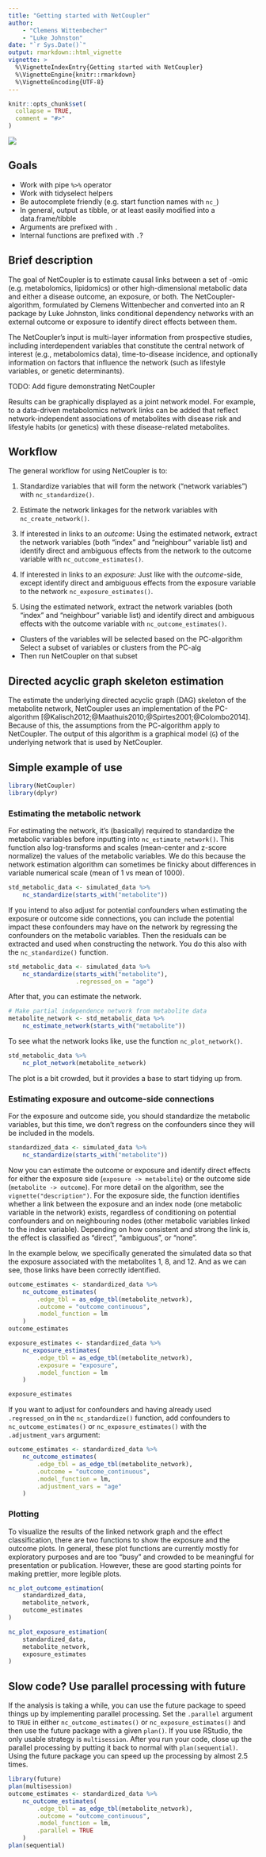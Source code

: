 ```yaml
---
title: "Getting started with NetCoupler"
author: 
    - "Clemens Wittenbecher"
    - "Luke Johnston"
date: "`r Sys.Date()`"
output: rmarkdown::html_vignette
vignette: >
  %\VignetteIndexEntry{Getting started with NetCoupler}
  %\VignetteEngine{knitr::rmarkdown}
  %\VignetteEncoding{UTF-8}
---
```


```r
knitr::opts_chunk$set(
  collapse = TRUE,
  comment = "#>"
)
```

![](https://img.shields.io/badge/document%20status-rough%20draft-red?style=flat-square)

## Goals

- Work with pipe `%>%` operator
- Work with tidyselect helpers
- Be autocomplete friendly (e.g. start function names with `nc_`)
- In general, output as tibble, or at least easily modified into a data.frame/tibble
- Arguments are prefixed with `.`
- Internal functions are prefixed with `.`?

## Brief description

The goal of NetCoupler is to estimate causal links between a set of -omic (e.g.
metabolomics, lipidomics) or other high-dimensional metabolic data and either a
disease outcome, an exposure, or both. The NetCoupler-algorithm, formulated by
Clemens Wittenbecher and converted into an R package by Luke Johnston, links
conditional dependency networks with an external outcome or exposure to identify
direct effects between them.

The NetCoupler's input is multi-layer information from prospective studies,
including interdependent variables that constitute the central network of
interest (e.g., metabolomics data), time-to-disease incidence, and optionally
information on factors that influence the network (such as lifestyle variables,
or genetic determinants).

TODO: Add figure demonstrating NetCoupler

Results can be graphically displayed as a joint network model. For example, to a
data-driven metabolomics network links can be added that reflect
network-independent associations of metabolites with disease risk and lifestyle
habits (or genetics) with these disease-related metabolites.


## Workflow

The general workflow for using NetCoupler is to:

1. Standardize variables that will form the network ("network variables") with
`nc_standardize()`.
1. Estimate the network linkages for the network variables with
`nc_create_network()`.
1. If interested in links to an *outcome*: Using the estimated network, extract
the network variables (both "index" and "neighbour" variable list) and identify
direct and ambiguous effects from the network to the outcome variable with
`nc_outcome_estimates()`.
1. If interested in links to an *exposure*: Just like with the *outcome*-side,
except identify direct and ambiguous effects from the exposure variable to the
network `nc_exposure_estimates()`.


1. Using the estimated network, extract the network variables (both "index" and
"neighbour" variable list) and identify direct and ambiguous effects with the
outcome variable with `nc_outcome_estimates()`. 
- Clusters of the variables will be selected based on the PC-algorithm
Select a subset of variables or clusters from the PC-alg
- Then run NetCoupler on that subset

## Directed acyclic graph skeleton estimation

The estimate the underlying directed acyclic graph (DAG) skeleton of the
metabolite network, NetCoupler uses an implementation of the PC-algorithm 
[@Kalisch2012;@Maathuis2010;@Spirtes2001;@Colombo2014]. Because of this, the
assumptions from the PC-algorithm apply to NetCoupler. The output of this
algorithm is a graphical model (`G`) of the underlying network that is used by
NetCoupler.

## Simple example of use

```r
library(NetCoupler)
library(dplyr)
```

### Estimating the metabolic network

For estimating the network, it's (basically) required to standardize
the metabolic variables before inputting into `nc_estimate_network()`.
This function also log-transforms and scales 
(mean-center and z-score normalize) the values of the metabolic variables.
We do this because the network estimation algorithm can sometimes be finicky
about differences in variable numerical scale (mean of 1 vs mean of 1000).

```r
std_metabolic_data <- simulated_data %>% 
    nc_standardize(starts_with("metabolite"))
```

If you intend to also adjust for potential confounders when estimating
the exposure or outcome side connections,
you can include the potential impact these confounders may have on 
the network by regressing the confounders on the metabolic variables.
Then the residuals can be extracted and used when constructing the network.
You do this also with the `nc_standardize()` function. 

```r
std_metabolic_data <- simulated_data %>% 
    nc_standardize(starts_with("metabolite"),
                   .regressed_on = "age")
```

After that, you can estimate the network.

```r
# Make partial independence network from metabolite data
metabolite_network <- std_metabolic_data %>% 
    nc_estimate_network(starts_with("metabolite"))
```

To see what the network looks like,
use the function `nc_plot_network()`.

```r
std_metabolic_data %>%
    nc_plot_network(metabolite_network)
```

The plot is a bit crowded, but it provides a base to start tidying up from.

### Estimating exposure and outcome-side connections

For the exposure and outcome side, 
you should standardize the metabolic variables, 
but this time, we don't regress on the confounders 
since they will be included in the models.

```r
standardized_data <- simulated_data %>% 
    nc_standardize(starts_with("metabolite"))
```

Now you can estimate the outcome or exposure and identify direct effects
for either the exposure side (`exposure -> metabolite`) 
or the outcome side (`metabolite -> outcome`).
For more detail on the algorithm, see the `vignette("description")`.
For the exposure side, 
the function identifies whether a link between the exposure 
and an index node (one metabolic variable in the network) exists,
regardless of conditioning on potential confounders 
and on neighbouring nodes (other metabolic variables linked to the index variable).
Depending on how consistent and strong the link is,
the effect is classified as "direct", "ambiguous", or "none".

In the example below, we specifically generated the simulated data so that
the exposure associated with the metabolites 1, 8, and 12.
And as we can see, those links have been correctly identified.

```r
outcome_estimates <- standardized_data %>%
    nc_outcome_estimates(
        .edge_tbl = as_edge_tbl(metabolite_network),
        .outcome = "outcome_continuous",
        .model_function = lm
    )
outcome_estimates

exposure_estimates <- standardized_data %>%
    nc_exposure_estimates(
        .edge_tbl = as_edge_tbl(metabolite_network),
        .exposure = "exposure",
        .model_function = lm
    )

exposure_estimates
```

If you want to adjust for confounders and having already used `.regressed_on` in
the `nc_standardize()` function, add confounders to `nc_outcome_estimates()`
or `nc_exposure_estimates()` with the `.adjustment_vars` argument:

```r
outcome_estimates <- standardized_data %>%
    nc_outcome_estimates(
        .edge_tbl = as_edge_tbl(metabolite_network),
        .outcome = "outcome_continuous",
        .model_function = lm,
        .adjustment_vars = "age"
    )
```

### Plotting 

To visualize the results of the linked network graph and the effect
classification, there are two functions to show the exposure and the outcome
plots. In general, these plot functions are currently mostly for exploratory
purposes and are too "busy" and crowded to be meaningful for presentation or
publication. However, these are good starting points for making prettier,
more legible plots.

```r
nc_plot_outcome_estimation(
    standardized_data,
    metabolite_network,
    outcome_estimates
)
```

```r
nc_plot_exposure_estimation(
    standardized_data,
    metabolite_network,
    exposure_estimates
)
```

## Slow code? Use parallel processing with future

If the analysis is taking a while, you can use the future package to speed things
up by implementing parallel processing. Set the `.parallel` argument to `TRUE`
in either `nc_outcome_estimates()` or `nc_exposure_estimates()` and then use
the future package with a given `plan()`. If you use RStudio, the only usable
strategy is `multisession`. After you run your code, close up the parallel
processing by putting it back to normal with `plan(sequential)`. Using the future
package you can speed up the processing by almost 2.5 times.

```r
library(future)
plan(multisession)
outcome_estimates <- standardized_data %>%
    nc_outcome_estimates(
        .edge_tbl = as_edge_tbl(metabolite_network),
        .outcome = "outcome_continuous",
        .model_function = lm,
        .parallel = TRUE
    )
plan(sequential)
```
